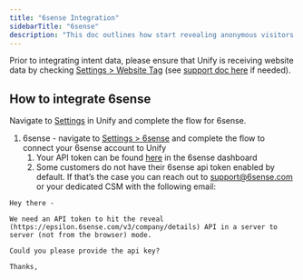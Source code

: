 ```yaml
---
title: "6sense Integration"
sidebarTitle: "6sense"
description: "This doc outlines how start revealing anonymous visitors on your website via 6sense. If you already purchase a 6sense plan, this document is for you."
---
```


Prior to integrating intent data, please ensure that Unify is receiving website data by checking [Settings > Website Tag](https://app.unifygtm.com/dashboard/settings/integrations/website-tag) (see [support doc here](https://www.notion.so/Integrate-Unify-to-your-website-9d085875792e4ef5ba69e6ef81e7e553?pvs=21) if needed).

## How to integrate 6sense

Navigate to [Settings](https://app.unifygtm.com/dashboard/settings/my-profile) in Unify and complete the flow for 6sense.

1. 6sense - navigate to [Settings > 6sense](https://app.unifygtm.com/dashboard/settings/integrations/6sense) and complete the flow to connect your 6sense account to Unify
    1. Your API token can be found [here](https://abm.6sense.com/login?redirect=%2Fsettings%2Fintegration%2Fapitokenmanagement) in the 6sense dashboard
    2. Some customers do not have their 6sense api token enabled by default. If that’s the case you can reach out to support@6sense.com or your dedicated CSM with the following email:

```
Hey there -

We need an API token to hit the reveal (https://epsilon.6sense.com/v3/company/details) API in a server to server (not from the browser) mode. 

Could you please provide the api key?

Thanks,
```